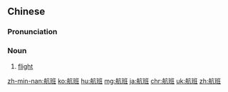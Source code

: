 ==Chinese==
{{zh-forms}}

===Pronunciation===
{{zh-pron
|m=hángbān
|c=hong4 baan1
|mn=hâng-pan
|cat=n
}}

===Noun===
{{zh-noun}}

# [[flight]] {{gloss|aircraft journey}}

{{zh-cat|Advanced}}

[[zh-min-nan:航班]]
[[ko:航班]]
[[hu:航班]]
[[mg:航班]]
[[ja:航班]]
[[chr:航班]]
[[uk:航班]]
[[zh:航班]]